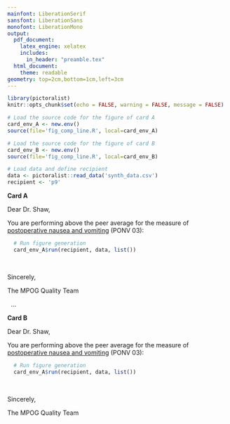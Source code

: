 ```yaml
---
mainfont: LiberationSerif
sansfont: LiberationSans
monofont: LiberationMono
output: 
  pdf_document:
    latex_engine: xelatex
    includes:
      in_header: "preamble.tex"
  html_document:
    theme: readable
geometry: top=2cm,bottom=1cm,left=3cm
---
```


```r
library(pictoralist)
knitr::opts_chunk$set(echo = FALSE, warning = FALSE, message = FALSE)

# Load the source code for the figure of card A
card_env_A <- new.env()
source(file='fig_comp_line.R', local=card_env_A)

# Load the source code for the figure of card B
card_env_B <- new.env()
source(file='fig_comp_line.R', local=card_env_B)

# Load data and define recipient
data <- pictoralist::read_data('synth_data.csv')
recipient <- 'p9'
```

<!-- CARD A -->
**Card A**
\  

Dear Dr. Shaw,

You are performing above the peer average for the measure of [postoperative nausea and vomiting](https://mpog.org/files/quality/measures/ponv-03_spec.pdf) (PONV 03):

```r
  # Run figure generation
  card_env_A$run(recipient, data, list())
```

\  

Sincerely,

The MPOG Quality Team
  
\vspace{1.0cm}\ 
...
\vspace{1.0cm}\ 

<!-- CARD B -->
**Card B**
\  

Dear Dr. Shaw,

You are performing above the peer average for the measure of [postoperative nausea and vomiting](https://mpog.org/files/quality/measures/ponv-03_spec.pdf) (PONV 03):

```r
  # Run figure generation
  card_env_A$run(recipient, data, list())
```

\  

Sincerely,

The MPOG Quality Team
